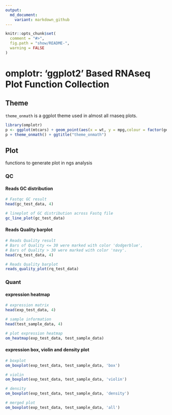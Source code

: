 ```yaml
---
output:
  md_document:
    variant: markdown_github
---
```


<!-- README.md is generated from README.Rmd. Please edit that file -->

```r
knitr::opts_chunk$set(
  comment = "#>",
  fig.path = "show/README-",
  warning = FALSE
)
```


# omplotr: 'ggplot2' Based RNAseq Plot Function Collection

## Theme

`theme_onmath` is a ggplot theme used in almost all rnaseq plots.


```r
library(omplotr)
p <- ggplot(mtcars) + geom_point(aes(x = wt, y = mpg,colour = factor(gear)))
p + theme_onmath() + ggtitle("theme_onmath")
```

## Plot

functions to generate plot in ngs analysis

### QC

#### Reads GC distribution

```r
# Fastqc GC result
head(gc_test_data, 4)

# lineplot of GC distribution across Fastq file
gc_line_plot(gc_test_data)
```

#### Reads Quality barplot

```r
# Reads Quality result
# Bars of Quality <= 30 were marked with color 'dodgerblue', 
# Bars of Quality > 30 were marked with color 'navy'.
head(rq_test_data, 4)

# Reads Quality barplot
reads_quality_plot(rq_test_data)
```

### Quant

#### expression heatmap

```r
# expression matrix
head(exp_test_data, 4)

# sample information
head(test_sample_data, 4)

# plot expression heatmap
om_heatmap(exp_test_data, test_sample_data)
```

#### expression box, violin and density plot

```r
# boxplot
om_boxplot(exp_test_data, test_sample_data, 'box')

# violin
om_boxplot(exp_test_data, test_sample_data, 'violin')

# density
om_boxplot(exp_test_data, test_sample_data, 'density')
```

```r
# merged plot
om_boxplot(exp_test_data, test_sample_data, 'all')
```

